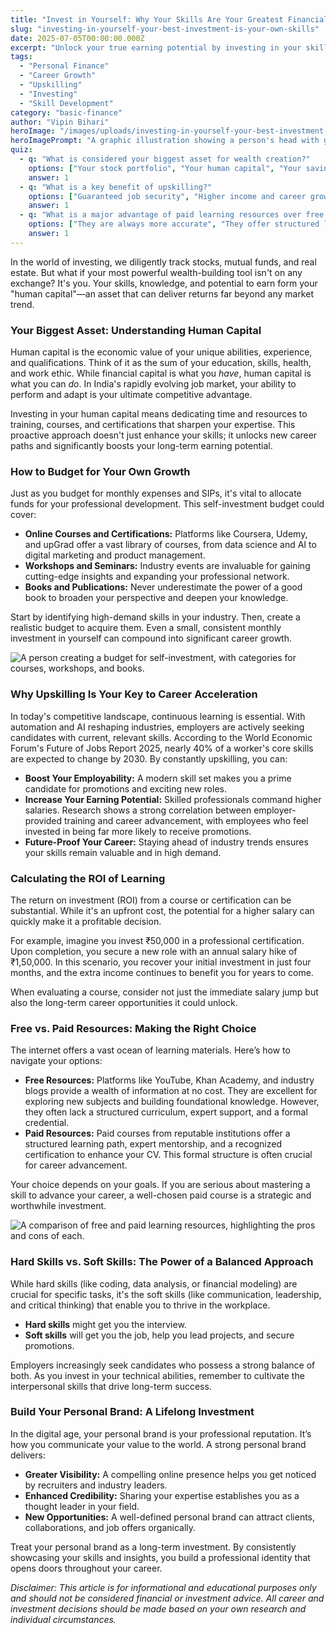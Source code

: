 ```yaml
---
title: "Invest in Yourself: Why Your Skills Are Your Greatest Financial Asset"
slug: "investing-in-yourself-your-best-investment-is-your-own-skills"
date: 2025-07-05T00:00:00.000Z
excerpt: "Unlock your true earning potential by investing in your skills. This guide explores the concept of human capital, budgeting for self-investment, and the powerful ROI of upskilling in the Indian context."
tags:
  - "Personal Finance"
  - "Career Growth"
  - "Upskilling"
  - "Investing"
  - "Skill Development"
category: "basic-finance"
author: "Vipin Bihari"
heroImage: "/images/uploads/investing-in-yourself-your-best-investment-is-your-own-skills/hero-image.jpg"
heroImagePrompt: "A graphic illustration showing a person's head with glowing gears and icons representing skills like coding, communication, and data analysis, symbolizing the value of human capital."
quiz:
  - q: "What is considered your biggest asset for wealth creation?"
    options: ["Your stock portfolio", "Your human capital", "Your savings account"]
    answer: 1
  - q: "What is a key benefit of upskilling?"
    options: ["Guaranteed job security", "Higher income and career growth", "Immediate returns on investment"]
    answer: 1
  - q: "What is a major advantage of paid learning resources over free ones?"
    options: ["They are always more accurate", "They offer structured learning paths and certifications", "They are the only way to learn new skills"]
    answer: 1
---
```


In the world of investing, we diligently track stocks, mutual funds, and real estate. But what if your most powerful wealth-building tool isn't on any exchange? It's you. Your skills, knowledge, and potential to earn form your "human capital"—an asset that can deliver returns far beyond any market trend.

### Your Biggest Asset: Understanding Human Capital

Human capital is the economic value of your unique abilities, experience, and qualifications. Think of it as the sum of your education, skills, health, and work ethic. While financial capital is what you *have*, human capital is what you can *do*. In India's rapidly evolving job market, your ability to perform and adapt is your ultimate competitive advantage.

Investing in your human capital means dedicating time and resources to training, courses, and certifications that sharpen your expertise. This proactive approach doesn't just enhance your skills; it unlocks new career paths and significantly boosts your long-term earning potential.

### How to Budget for Your Own Growth

Just as you budget for monthly expenses and SIPs, it's vital to allocate funds for your professional development. This self-investment budget could cover:

*   **Online Courses and Certifications:** Platforms like Coursera, Udemy, and upGrad offer a vast library of courses, from data science and AI to digital marketing and product management.
*   **Workshops and Seminars:** Industry events are invaluable for gaining cutting-edge insights and expanding your professional network.
*   **Books and Publications:** Never underestimate the power of a good book to broaden your perspective and deepen your knowledge.

Start by identifying high-demand skills in your industry. Then, create a realistic budget to acquire them. Even a small, consistent monthly investment in yourself can compound into significant career growth.

![A person creating a budget for self-investment, with categories for courses, workshops, and books.](/images/uploads/investing-in-yourself-your-best-investment-is-your-own-skills/budgeting-for-skills.png)

### Why Upskilling Is Your Key to Career Acceleration

In today's competitive landscape, continuous learning is essential. With automation and AI reshaping industries, employers are actively seeking candidates with current, relevant skills. According to the World Economic Forum's Future of Jobs Report 2025, nearly 40% of a worker's core skills are expected to change by 2030. By constantly upskilling, you can:

*   **Boost Your Employability:** A modern skill set makes you a prime candidate for promotions and exciting new roles.
*   **Increase Your Earning Potential:** Skilled professionals command higher salaries. Research shows a strong correlation between employer-provided training and career advancement, with employees who feel invested in being far more likely to receive promotions.
*   **Future-Proof Your Career:** Staying ahead of industry trends ensures your skills remain valuable and in high demand.

### Calculating the ROI of Learning

The return on investment (ROI) from a course or certification can be substantial. While it's an upfront cost, the potential for a higher salary can quickly make it a profitable decision.

For example, imagine you invest ₹50,000 in a professional certification. Upon completion, you secure a new role with an annual salary hike of ₹1,50,000. In this scenario, you recover your initial investment in just four months, and the extra income continues to benefit you for years to come.

When evaluating a course, consider not just the immediate salary jump but also the long-term career opportunities it could unlock.

### Free vs. Paid Resources: Making the Right Choice

The internet offers a vast ocean of learning materials. Here’s how to navigate your options:

*   **Free Resources:** Platforms like YouTube, Khan Academy, and industry blogs provide a wealth of information at no cost. They are excellent for exploring new subjects and building foundational knowledge. However, they often lack a structured curriculum, expert support, and a formal credential.
*   **Paid Resources:** Paid courses from reputable institutions offer a structured learning path, expert mentorship, and a recognized certification to enhance your CV. This formal structure is often crucial for career advancement.

Your choice depends on your goals. If you are serious about mastering a skill to advance your career, a well-chosen paid course is a strategic and worthwhile investment.

![A comparison of free and paid learning resources, highlighting the pros and cons of each.](/images/uploads/investing-in-yourself-your-best-investment-is-your-own-skills/free-vs-paid-learning.png)

### Hard Skills vs. Soft Skills: The Power of a Balanced Approach

While hard skills (like coding, data analysis, or financial modeling) are crucial for specific tasks, it's the soft skills (like communication, leadership, and critical thinking) that enable you to thrive in the workplace.

*   **Hard skills** might get you the interview.
*   **Soft skills** will get you the job, help you lead projects, and secure promotions.

Employers increasingly seek candidates who possess a strong balance of both. As you invest in your technical abilities, remember to cultivate the interpersonal skills that drive long-term success.

### Build Your Personal Brand: A Lifelong Investment

In the digital age, your personal brand is your professional reputation. It’s how you communicate your value to the world. A strong personal brand delivers:

*   **Greater Visibility:** A compelling online presence helps you get noticed by recruiters and industry leaders.
*   **Enhanced Credibility:** Sharing your expertise establishes you as a thought leader in your field.
*   **New Opportunities:** A well-defined personal brand can attract clients, collaborations, and job offers organically.

Treat your personal brand as a long-term investment. By consistently showcasing your skills and insights, you build a professional identity that opens doors throughout your career.

*Disclaimer: This article is for informational and educational purposes only and should not be considered financial or investment advice. All career and investment decisions should be made based on your own research and individual circumstances.*